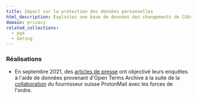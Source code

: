 ```yaml
---
title: Impact sur la protection des données personnelles
html_description: Exploitez une base de données des changements de CGUs pour évaluer la protection des données personnelles des plateformes et leur conformité RGPD ou CCPA
domain: privacy
related_collections:
  - pga
  - dating
---
```


### Réalisations

- En septembre 2021, des [articles de presse](https://techcrunch.com/2021/09/06/protonmail-logged-ip-address-of-french-activist-after-order-by-swiss-authorities/) ont objectivé leurs enquêtes à l'aide de données provenant d'Open Terms Archive à la suite de la [collaboration](https://opentermsarchive.org/case-studies/protonmail-clarifies-its-privacy-policies) du fournisseur suisse ProtonMail avec les forces de l'ordre.
